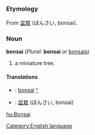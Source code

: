 =={{en}}==
[[Category:English language]]
===Etymology===
From {{ja}} [[盆栽]] (ぼんさい, bonsai).
===Noun===
'''bonsai''' (''Plural:'' '''bonsai''' ''or'' [[bonsais]])

#a miniature tree.
====Translations====
*{{fr}}: [[bonsaï]] [[:fr:bonsaï|^]]
*{{ja}}: [[盆栽]] (ぼんさい, bonsai)

[[hu:Bonsai]]